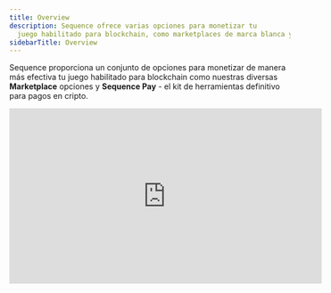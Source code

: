 ```yaml
---
title: Overview
description: Sequence ofrece varias opciones para monetizar tu
  juego habilitado para blockchain, como marketplaces de marca blanca y Sequence Pay.
sidebarTitle: Overview
---
```


Sequence proporciona un conjunto de opciones para monetizar de manera más efectiva tu juego habilitado para blockchain como nuestras diversas **Marketplace** opciones y **Sequence Pay** - el kit de herramientas definitivo para pagos en cripto.

<Frame>
  <iframe width="560" height="315" src="https://www.youtube.com/embed/iJvANERhppM?si=MD8Jkl2p6-oVJzaY" title="YouTube video player" frameBorder="0" allow="accelerometer; autoplay; clipboard-write; encrypted-media; gyroscope; picture-in-picture; web-share" referrerPolicy="strict-origin-when-cross-origin" allowFullScreen />
</Frame>

## Sequence Pay

Sequence Pay aborda la complejidad de manejar pagos en múltiples monedas, intercambios, on-ramping y transacciones en juegos blockchain, marketplaces, launchpads y más. La solución introduce métodos simplificados y flujos de interfaz de usuario en Web SDK para web, integraciones directamente con motores de juego a través de nuestros SDKs de Unity y Unreal, así como APIs para Sequence Smart Swaps.

* [Smart Swap](/sdk/web/guides/smart-swaps) con Sequence aprovechando las monedas en las carteras de los jugadores a otra moneda en la misma cadena. Los desarrolladores pueden definir la moneda objetivo y Sequence se encargará de todo, incluyendo la UI y el flujo a través de Web SDK así como un conjunto de [APIs](/api-references/infrastructure/overview). El poder viene en conjunto con el aprovechamiento de las Sequence Wallets donde podemos detectar automáticamente la moneda correcta para intercambiar y agrupar automáticamente las transacciones para simplificar la experiencia de usuario. ¡Di adiós a las transacciones separadas de `approve` y `transfer` transacciones!
* Compra un token ERC721 o ERC1155 a través de [Sequence Checkout](/sdk/web/guides/checkout) usando un contrato de ventas primarias o secundarias como un marketplace con las siguientes opciones de pago:
  * Comprar con cualquier criptomoneda en la cartera.
  * Transferir fondos desde otra cartera a una cartera Sequence y comprar.
  * Pagar usando una tarjeta de crédito o débito que detectará inteligentemente el proveedor correcto para cada región, cadena y moneda.
  * Pagar con otra criptomoneda en una cartera haciendo un intercambio y compra automatizados.
* [On-ramp](/sdk/web/guides/on-ramp) con Sequence para comprar criptomonedas con tarjeta de crédito o débito usando un proveedor como Transak en [Unity](/sdk/unity/monetization/onboard-user-funds), [Unreal](/sdk/unreal/onboard-user-funds) o [Web](/sdk/web/guides/on-ramp).
